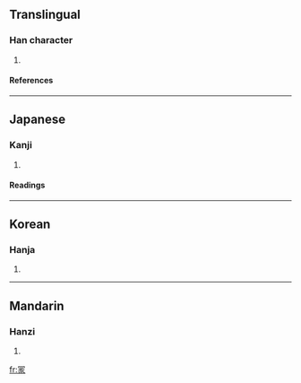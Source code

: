 ==Translingual==
===Han character===
{{Han char|rn=14|rad=冖|as=08|sn=10|four=|canj=月一一人 (BMMO)}}
# {{defn|Han}}
====References====
{{Han ref|kx=0130.240|dkj=01584|dj=0293.040|hdz=10304.060|uh=51A1|ud=20897}}
----
==Japanese==
===Kanji===
{{ja-kanji|grade=|rs=冖08}}
# {{defn|Japanese}}
====Readings====
{{ja-readings|on=[[ぼう]] (bō), [[も]] (mo)|kun=[[おおう]] (oou)}}
----
==Korean==
===Hanja===
{{ko-hanja|hangeul=몽|rv=mong|mr=mong}}
# {{defn|Korean}}
----
==Mandarin==
===Hanzi===
{{cmn-hanzi|pin=[[méng]] ([[meng2]]), [[píng]] ([[ping2]])|wg=meng<sup>2</sup>, p'ing<sup>2</sup>}}
# {{defn|Mandarin}}

[[fr:冡]]